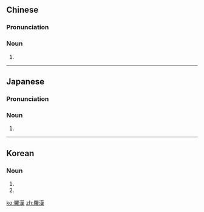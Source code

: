 {{also|罗汉}}
==Chinese==
{{zh-forms|s=罗汉|gloss=-}}

===Pronunciation===
{{zh-pron
|m=luóhàn
|c=lo4 hon3
|mn=lô-hàn/lô͘-hàn
|cat=n
}}

===Noun===
{{zh-noun}}

# {{zh-short|阿羅漢|[[arhat]]}}

----

==Japanese==
{{ja-kanjitab|ら|かん|yomi=o}}

===Pronunciation===
{{ja-pron|acc=a|らかん|y=o}}

===Noun===
{{ja-noun|らかん}}

# {{abbreviation of|阿羅漢|lang=ja|sort=らかん}}
----

==Korean==
{{ko-hanjatab}}

===Noun===
{{ko-noun|hangeul=나한}}

# {{hanja form of|나한|[[arhat]]}}
# {{hanja form of|라한|[[arhat]]}}
[[ko:羅漢]]
[[zh:羅漢]]